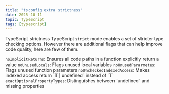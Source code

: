 ```yaml
---
title: "tsconfig extra strictness"
date: 2025-10-11
topic: TypeScript
tags: [typescript]
---
```


<Heading>TypeScript strictness</Heading>
<Spacer size="small" />
TypeScript `strict` mode enables a set of stricter type checking options.
However there are additional flags that can help improve code quality, here are
few of them.

<StylishList type="bullet" gap="loose">
  <StylishListItem>
    <code>noImplicitReturns</code>: Ensures all code paths in a function
    explicitly return a value
  </StylishListItem>
  <StylishListItem>
    <code>noUnusedLocals</code>: Flags unused local variables
  </StylishListItem>
  <StylishListItem>
    <code>noUnusedPararmetes</code>: Flags unused function parameters
  </StylishListItem>
  <StylishListItem>
    <code>noUncheckedIndexedAccess</code>: Makes indexed access return `T |
    undefined` instead of `T`
  </StylishListItem>
  <StylishListItem>
    <code>exactOptionalPropertyTypes</code>: Distinguishes between `undefined`
    and missing properties
  </StylishListItem>
</StylishList>
